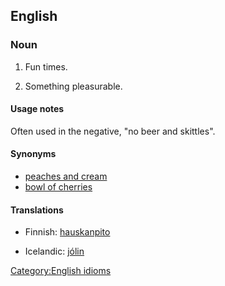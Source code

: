 ==English==

===Noun===
{{en-noun|sg=[[beer]] [[and]] [[skittles]]|-}}

# {{idiom}} Fun times.
# {{idiom}} Something pleasurable.

====Usage notes====
Often used in the negative, "no beer and skittles".

====Synonyms====
* [[peaches and cream]]
* [[bowl of cherries]]

====Translations====
{{trans-top|fun times}}
* Finnish: [[hauskanpito]]
{{trans-mid}}
* Icelandic: [[það eru ekki alltaf jólin|jólin]]
{{trans-bottom}}

[[Category:English idioms]]